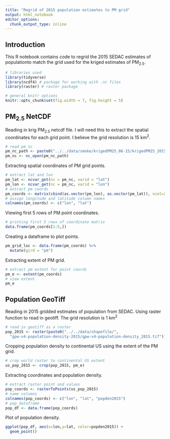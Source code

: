 ```yaml
---
title: "Regrid of 2015 population estimates to PM grid"
output: html_notebook
editor_options: 
  chunk_output_type: inline
---
```


## Introduction

This R notebook contains code to regrid the 2015 SEDAC estimates of populationto match the grid used for the kriged estimates of PM~2.5~.

```r
# libraries used
library(tidyverse) 
library(ncdf4) # package for working with .nc files
library(raster) # raster package

# general knitr options
knitr::opts_chunk$set(fig.width = 7, fig.height = 5)
```

## PM~2.5~ NetCDF
Reading in krig PM~2.5~ netcdf file. I will need this to extract the spatial coordinates for each grid point. I believe the grid resolution is 15 km^2^.

```r
# read pm nc
pm_nc_path <- paste0("../../data/smoke/krigedPM25_06-15/krigedPM25_2015.nc")
pm_nc <- nc_open(pm_nc_path)
```

Extracting spatial coordinates of PM grid points.
```r
# extract lat and lon
pm_lat <- ncvar_get(nc = pm_nc, varid = "lat")
pm_lon <- ncvar_get(nc = pm_nc, varid = "lon")
# extract pm coords
pm_coords <- matrix(cbind(as.vector(pm_lon), as.vector(pm_lat)), ncol=2)
# assign longitude and latitude column names
colnames(pm_coords) <- c("lon", "lat")
```

Viewing first 5 rows of PM point coordinates.
```r
# printing first 5 rows of coordinate matrix
data.frame(pm_coords[1:5,])
```

Creating a dataframe to plot points.
```r
pm_grid_loc <- data.frame(pm_coords) %>% 
  mutate(gird = "pm")
```

Extracting extent of PM grid.
```r
# extract pm extent for point coords
pm_e <- extent(pm_coords)
# view extent
pm_e
```

## Population GeoTiff
Reading in 2015 gridded estimates of population from SEDAC. Using raster function to read in geotiff. The grid resolution is 1 km^2^

```r
# read in geotiff as a raster
pop_2015 <- raster(paste0("../../data/shapefile/",
  "gpw-v4-population-density-2015/gpw-v4-population-density_2015.tif"))
```

Cropping population density to continental US using the extent of the PM grid.
```r
# crop world raster to continental US extent
us_pop_2015 <- crop(pop_2015, pm_e)
```

Extracting coordinates and population density.
```r
# extract raster point and values
pop_coords <- rasterToPoints(us_pop_2015)
# name columns
colnames(pop_coords) <- c("lon", "lat", "popden2015")
# pop_dataframe
pop_df <- data.frame(pop_coords)
```

Plot of population density.
```r
ggplot(pop_df, aes(x=lon,y=lat, color=popden2015)) +
  geom_point()
```

